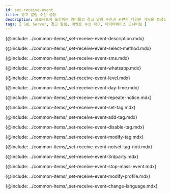 ```yaml
---
id: set-receive-event
title: 경고 알림 수신 설정
description: 프로젝트에 포함하는 멤버들의 경고 알림 수신과 관련한 다양한 기능을 설정할 수 있습니다.
tags: [ SQL Server, 경고 알림, 이벤트 수신 태그, 데이터베이스 모니터링 ]
---
```


{@include: ../common-items/_set-receive-event-description.mdx}

<!-- 수신 수단 선택하기 -->
{@include: ../common-items/_set-receive-event-select-method.mdx}

<!-- SMS 알림 수신 추가하기 -->
{@include: ../common-items/_set-receive-event-sms.mdx}

<!-- WhatsApp 알림 수신-->
{@include: ../common-items/_set-receive-event-whatsapp.mdx}

<!-- 모바일 알림 수신 추가하기 -->
<!-- {@include: ../common-items/_set-receive-event-mobile.mdx} -->

<!-- 수신 레벨 선택하기 -->
{@include: ../common-items/_set-receive-event-level.mdx}

<!-- 요일 및 시간별 알람 설정하기 -->
{@include: ../common-items/_set-receive-event-day-time.mdx}

<!-- 경고 알림 반복 설정하기 -->
{@include: ../common-items/_set-receive-event-repeate-notice.mdx}

<!-- 팀별, 사용자별 알림 설정하기 -->
{@include: ../common-items/_set-receive-event-set-tag.mdx}

<!-- 이벤트 수신 태그 추가하기 -->
{@include: ../common-items/_set-receive-event-add-tag.mdx}

<!-- 이벤트 수신 태그 해제하기 -->
{@include: ../common-items/_set-receive-event-disable-tag.mdx}

<!-- 이벤트 수신 태그 수정 및 삭제하기 -->
{@include: ../common-items/_set-receive-event-modify-tag.mdx}

<!-- 수신 태그 미설정 알림 -->
{@include: ../common-items/_set-receive-event-notset-tag-noti.mdx} 

<!-- 3rd 파티 플러그인 알림 추가하기 -->
{@include: ../common-items/_set-receive-event-3rdparty.mdx} 

<!-- 대량 알림 발생 방지 -->
{@include: ../common-items/_set-receive-event-stop-mass-event.mdx} 

<!-- 경고 알림 사용자 설정하기 -->
{@include: ../common-items/_set-receive-event-modify-profile.mdx} 

<!-- 경고 알림 언어 설정 -->
{@include: ../common-items/_set-receive-event-change-language.mdx}
